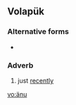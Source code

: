 ==Volapük==

===Alternative forms===
*{{l|vo|aynu}}

===Adverb===
{{infl|vo|adverb}}

# just [[recently]]

[[vo:änu]]